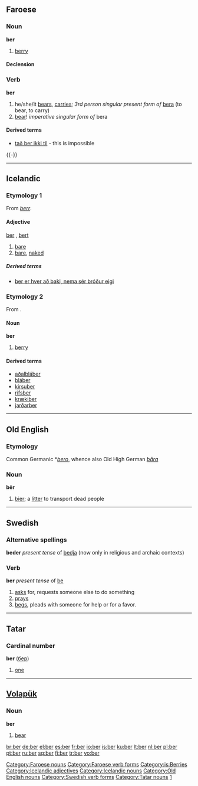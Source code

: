 {{see|beer|berr}}
==Faroese==

===Noun===
'''ber''' {{n}}

# [[berry]]

====Declension====
{{fo-decl-noun-n22|ber}}

===Verb===
{{fo-conj-54|b|e|r|o|a|ó}}
'''ber'''

# he/she/it [[bears]], [[carries]]; ''3rd person singular present form of'' [[bera#Faroese|bera]] (to bear, to carry)
# [[bear]]! ''imperative singular form of'' bera

====Derived terms====
*[[tað ber ikki til]] - this is impossible
{{-}}

[[Category:Faroese nouns]]
[[Category:Faroese verb forms]]

----

==Icelandic==

===Etymology 1===
From {{ON.|is}} ''[[berr]]''.

====Adjective====
[[ber]] {{m|f}}, [[bert]] {{n}}

# [[bare]]
# [[bare]], [[naked]]

=====Derived terms=====
*[[ber er hver að baki, nema sér bróður eigi]]

===Etymology 2===
{{Icelandic declension hk sb 01 j|ber}}
From {{ON.|is}}.
====Noun====
'''ber''' {{n}}

# [[berry]]

====Derived terms====
* [[aðalbláber]]
* [[bláber]]
* [[kirsuber]]
* [[rifsber]]
* [[krækiber]]
* [[jarðarber]]

[[Category:is:Berries]]
[[Category:Icelandic adjectives]]
[[Category:Icelandic nouns]]

----

==Old English==

===Etymology===
Common Germanic *''[[bero]]'', whence also Old High German ''[[bāra]]''

===Noun===
'''bēr''' {{f}}

# [[bier]]; a [[litter]] to transport dead people

[[Category:Old English nouns]]

----

==Swedish==

===Alternative spellings===
'''beder''' ''present tense'' of [[bedja]] (now only in religious and archaic contexts)

===Verb===
'''ber''' ''present tense'' of [[be]]

# [[ask]]s for, requests someone else to do something
# [[pray]]s
# [[beg]]s, pleads with someone for help or for a favor.

[[Category:Swedish verb forms]]

----

==Tatar==

===Cardinal number===
'''ber''' ([[бер]])

# {{cardinal|lang=tt}} [[one]]

[[Category:Tatar nouns]]
[[Category:tt:Cardinal numbers|1]]

----

==[[Volapük]]==

===Noun===
'''ber'''

# [[bear]]

[[br:ber]]
[[de:ber]]
[[el:ber]]
[[es:ber]]
[[fr:ber]]
[[io:ber]]
[[is:ber]]
[[ku:ber]]
[[lt:ber]]
[[nl:ber]]
[[pl:ber]]
[[pt:ber]]
[[ru:ber]]
[[sq:ber]]
[[fi:ber]]
[[tr:ber]]
[[vo:ber]]